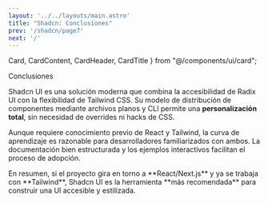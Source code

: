 ```yaml
---
layout: '../../layouts/main.astro'
title: "Shadcn: Conclusiones"
prev: '/shadcn/page7'
next: '/'
---
```


  Card,
  CardContent,
  CardHeader,
  CardTitle
} from "@/components/ui/card";

<Card class="max-w-3xl mx-auto my-4">
  <CardHeader>
    <CardTitle>Conclusiones</CardTitle>
  </CardHeader>
  <CardContent>
    <p class="">
      Shadcn UI es una solución moderna que combina la accesibilidad de Radix UI con la flexibilidad de Tailwind CSS. Su modelo de distribución de componentes mediante archivos planos y CLI permite una <strong>personalización total</strong>, sin necesidad de overrides ni hacks de CSS.
    </p>
    <p class="mb-6">
      Aunque requiere conocimiento previo de React y Tailwind, la curva de aprendizaje es razonable para desarrolladores familiarizados con ambos. La documentación bien estructurada y los ejemplos interactivos facilitan el proceso de adopción.
    </p>
    <p class="mt-6">
      En resumen, si el proyecto gira en torno a **React/Next.js** y ya se trabaja con **Tailwind**, Shadcn UI es la herramienta **más recomendada** para construir una UI accesible y estilizada.  
    </p>
  </CardContent>
</Card>